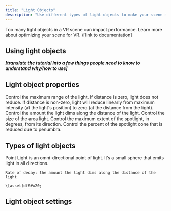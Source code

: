 ```yaml
---
title: "Light Objects"
description: "Use different types of light objects to make your scene more realistic and engaging. "
---
```


<Info>
  Too many light objects in a VR scene can impact performance. Learn more about optimizing your scene for VR. \[link to documentation]
</Info>

## Using light objects

***\[translate the tutorial into a few things people need to know to understand why/how to use]***

## Light object properties

<AccordionGroup>
  <Accordion title="Range" defaultOpen={false}>
    Control the maximum range of the light. If distance is zero, light does not reduce. If distance is non-zero, light will reduce linearly from maximum intensity (at the light's position) to zero (at the distance from the light).
  </Accordion>

  <Accordion title="Rate of decay" defaultOpen={false}>
    Control the amount the light dims along the distance of the light.
  </Accordion>

  <Accordion title="Dimension" defaultOpen={false}>
    Control the size of the area light.
  </Accordion>

  <Accordion title="Angle" defaultOpen={false}>
    Control the maximum extent of the spotlight, in degrees, from its direction.
  </Accordion>

  <Accordion title="Softness" defaultOpen={false}>
    Control the percent of the spotlight cone that is reduced due to penumbra.
  </Accordion>
</AccordionGroup>



## Types of light objects

<AccordionGroup>
  <Accordion title="Point light" defaultOpen={false}>
    Point Light is an omni-directional point of light. It’s a small sphere that emits light in all directions.

    Rate of decay: the amount the light dims along the distance of the light

    \[asset]df&#x20;
  </Accordion>

  <Accordion title="Area light" defaultOpen={false} />

  <Accordion title="Spot light" defaultOpen={false} />

  <Accordion title="Directional light" defaultOpen={false} />
</AccordionGroup>

## Light object settings

<AccordionGroup>
  <Accordion title="Color" defaultOpen={false} />

  <Accordion title="Intensity" defaultOpen={false} />
</AccordionGroup>